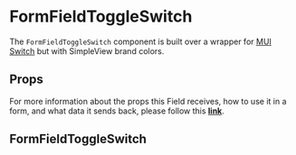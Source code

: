 
<Meta title='FormFields/FormFieldToggleSwitch/Readme' />

# FormFieldToggleSwitch

The `FormFieldToggleSwitch` component is built over a wrapper for [MUI Switch](https://mui.com/material-ui/react-switch/#main-content) but with SimpleView brand colors.

## Props

For more information about the props this Field receives, how to use it in a form, and what data it sends back, please follow this [**link**](https://simpleviewinc.github.io/sv-mosaic/master/?path=/docs/components-form-readme--page#formfieldtoggleswitch).

## FormFieldToggleSwitch

<Preview withSource='none'>
  <stories.Playground />
</Preview>
